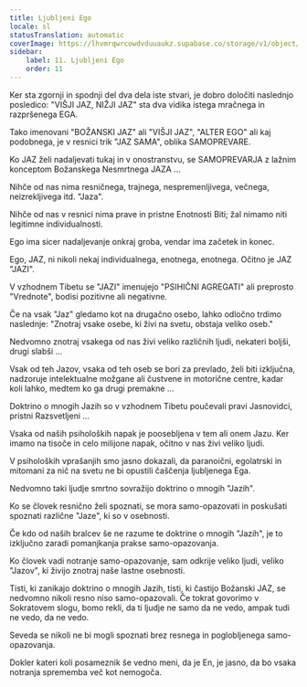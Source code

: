 ```yaml
---
title: Ljubljeni Ego
locale: sl
statusTranslation: automatic
coverImage: https://lhvmrqwrcowdvduuaukz.supabase.co/storage/v1/object/public/strapi-uploads/small_cover-tratado-de-psicologia-revolucionaria.webp-5e15e1cec4e0ebebcde5d7fc7565d8fd.webp
sidebar:
    label: 11. Ljubljeni Ego
    order: 11
---
```

Ker sta zgornji in spodnji del dva dela iste stvari, je dobro določiti naslednjo posledico: "VIŠJI JAZ, NIŽJI JAZ" sta dva vidika istega mračnega in razpršenega EGA.

Tako imenovani "BOŽANSKI JAZ" ali "VIŠJI JAZ", "ALTER EGO" ali kaj podobnega, je v resnici trik "JAZ SAMA", oblika SAMOPREVARE.

Ko JAZ želi nadaljevati tukaj in v onostranstvu, se SAMOPREVARJA z lažnim konceptom Božanskega Nesmrtnega JAZA ...

Nihče od nas nima resničnega, trajnega, nespremenljivega, večnega, neizrekljivega itd. "Jaza".

Nihče od nas v resnici nima prave in pristne Enotnosti Biti; žal nimamo niti legitimne individualnosti.

Ego ima sicer nadaljevanje onkraj groba, vendar ima začetek in konec.

Ego, JAZ, ni nikoli nekaj individualnega, enotnega, enotnega. Očitno je JAZ "JAZI".

V vzhodnem Tibetu se "JAZI" imenujejo "PSIHIČNI AGREGATI" ali preprosto "Vrednote", bodisi pozitivne ali negativne.

Če na vsak "Jaz" gledamo kot na drugačno osebo, lahko odločno trdimo naslednje: "Znotraj vsake osebe, ki živi na svetu, obstaja veliko oseb."

Nedvomno znotraj vsakega od nas živi veliko različnih ljudi, nekateri boljši, drugi slabši ...

Vsak od teh Jazov, vsaka od teh oseb se bori za prevlado, želi biti izključna, nadzoruje intelektualne možgane ali čustvene in motorične centre, kadar koli lahko, medtem ko ga drugi premakne ...

Doktrino o mnogih Jazih so v vzhodnem Tibetu poučevali pravi Jasnovidci, pristni Razsvetljeni ...

Vsaka od naših psiholoških napak je poosebljena v tem ali onem Jazu. Ker imamo na tisoče in celo milijone napak, očitno v nas živi veliko ljudi.

V psiholoških vprašanjih smo jasno dokazali, da paranoični, egolatrski in mitomani za nič na svetu ne bi opustili čaščenja ljubljenega Ega.

Nedvomno taki ljudje smrtno sovražijo doktrino o mnogih "Jazih".

Ko se človek resnično želi spoznati, se mora samo-opazovati in poskušati spoznati različne "Jaze", ki so v osebnosti.

Če kdo od naših bralcev še ne razume te doktrine o mnogih "Jazih", je to izključno zaradi pomanjkanja prakse samo-opazovanja.

Ko človek vadi notranje samo-opazovanje, sam odkrije veliko ljudi, veliko "Jazov", ki živijo znotraj naše lastne osebnosti.

Tisti, ki zanikajo doktrino o mnogih Jazih, tisti, ki častijo Božanski JAZ, se nedvomno nikoli resno niso samo-opazovali. Če tokrat govorimo v Sokratovem slogu, bomo rekli, da ti ljudje ne samo da ne vedo, ampak tudi ne vedo, da ne vedo.

Seveda se nikoli ne bi mogli spoznati brez resnega in poglobljenega samo-opazovanja.

Dokler kateri koli posameznik še vedno meni, da je En, je jasno, da bo vsaka notranja sprememba več kot nemogoča.


